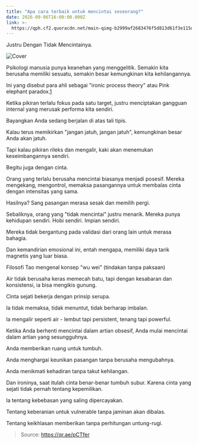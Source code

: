 ```yaml
---
title: "Apa cara terbaik untuk mencintai seseorang?"
date: 2026-09-06T16:00:00.000Z
link: >-
  https://qph.cf2.quoracdn.net/main-qimg-b2999af2683476f5d813d61f3e115d6e
---
```


Justru Dengan Tidak Mencintainya.

![Cover](https://qph.cf2.quoracdn.net/main-qimg-b2999af2683476f5d813d61f3e115d6e)

Psikologi manusia punya keanehan yang menggelitik. Semakin kita berusaha memiliki sesuatu, semakin besar kemungkinan kita kehilangannya.

Ini yang disebut para ahli sebagai "ironic process theory" atau Pink elephant paradox.[1](https://id.quora.com/bookmarks#LtTlI)

Ketika pikiran terlalu fokus pada satu target, justru menciptakan gangguan internal yang merusak performa kita sendiri.

Bayangkan Anda sedang berjalan di atas tali tipis.

Kalau terus memikirkan "jangan jatuh, jangan jatuh", kemungkinan besar Anda akan jatuh.

Tapi kalau pikiran rileks dan mengalir, kaki akan menemukan keseimbangannya sendiri.

Begitu juga dengan cinta.

Orang yang terlalu berusaha mencintai biasanya menjadi posesif. Mereka mengekang, mengontrol, memaksa pasangannya untuk membalas cinta dengan intensitas yang sama.

Hasilnya? Sang pasangan merasa sesak dan memilih pergi.

Sebaliknya, orang yang "tidak mencintai" justru menarik. Mereka punya kehidupan sendiri. Hobi sendiri. Impian sendiri.

Mereka tidak bergantung pada validasi dari orang lain untuk merasa bahagia.

Dan kemandirian emosional ini, entah mengapa, memiliki daya tarik magnetis yang luar biasa.

Filosofi Tao mengenal konsep "wu wei" (tindakan tanpa paksaan)

Air tidak berusaha keras memecah batu, tapi dengan kesabaran dan konsistensi, ia bisa mengikis gunung.

Cinta sejati bekerja dengan prinsip serupa.

Ia tidak memaksa, tidak menuntut, tidak berharap imbalan.

Ia mengalir seperti air - lembut tapi persistent, tenang tapi powerful.

Ketika Anda berhenti mencintai dalam artian obsesif, Anda mulai mencintai dalam artian yang sesungguhnya.

Anda memberikan ruang untuk tumbuh.

Anda menghargai keunikan pasangan tanpa berusaha mengubahnya.

Anda menikmati kehadiran tanpa takut kehilangan.

Dan ironinya, saat itulah cinta benar-benar tumbuh subur. Karena cinta yang sejati tidak pernah tentang kepemilikan.

Ia tentang kebebasan yang saling dipercayakan.

Tentang keberanian untuk vulnerable tanpa jaminan akan dibalas.

Tentang keikhlasan memberikan tanpa perhitungan untung-rugi.

> Source: https://qr.ae/pCTfer
